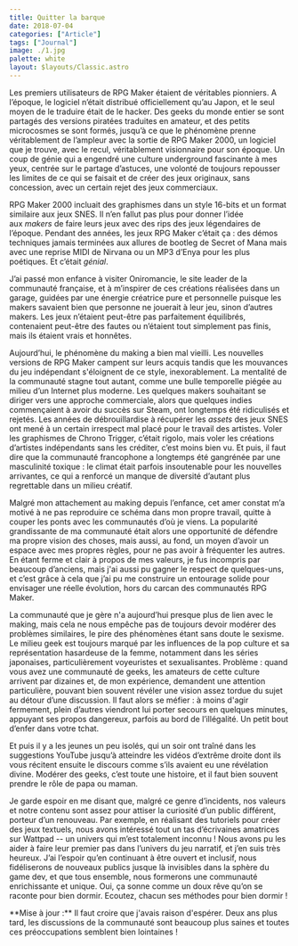 ```yaml
---
title: Quitter la barque
date: 2018-07-04
categories: ["Article"]
tags: ["Journal"]
image: ./1.jpg
palette: white
layout: $layouts/Classic.astro
---
```


Les premiers utilisateurs de RPG Maker étaient de véritables pionniers. A l’époque, le logiciel n’était distribué officiellement qu’au Japon, et le seul moyen de le traduire était de le hacker. Des geeks du monde entier se sont partagés des versions piratées traduites en amateur, et des petits microcosmes se sont formés, jusqu’à ce que le phénomène prenne véritablement de l’ampleur avec la sortie de RPG Maker 2000, un logiciel que je trouve, avec le recul, véritablement visionnaire pour son époque. Un coup de génie qui a engendré une culture underground fascinante à mes yeux, centrée sur le partage d’astuces, une volonté de toujours repousser les limites de ce qui se faisait et de créer des jeux originaux, sans concession, avec un certain rejet des jeux commerciaux.

RPG Maker 2000 incluait des graphismes dans un style 16-bits et un format similaire aux jeux SNES. Il n’en fallut pas plus pour donner l’idée aux *makers* de faire leurs jeux avec des rips des jeux légendaires de l’époque. Pendant des années, les jeux RPG Maker c’était ça : des démos techniques jamais terminées aux allures de bootleg de Secret of Mana mais avec une reprise MIDI de Nirvana ou un MP3 d’Enya pour les plus poétiques. Et c’était *génial*.

J’ai passé mon enfance à visiter Oniromancie, le site leader de la communauté française, et à m’inspirer de ces créations réalisées dans un garage, guidées par une énergie créatrice pure et personnelle puisque les makers savaient bien que personne ne jouerait à leur jeu, sinon d’autres makers. Les jeux n’étaient peut-être pas parfaitement équilibrés, contenaient peut-être des fautes ou n’étaient tout simplement pas finis, mais ils étaient vrais et honnêtes.

Aujourd’hui, le phénomène du making a bien mal vieilli. Les nouvelles versions de RPG Maker campent sur leurs acquis tandis que les mouvances du jeu indépendant s'éloignent de ce style, inexorablement. La mentalité de la communauté stagne tout autant, comme une bulle temporelle piégée au milieu d’un Internet plus moderne. Les quelques makers souhaitant se diriger vers une approche commerciale, alors que quelques indies commençaient à avoir du succès sur Steam, ont longtemps été ridiculisés et rejetés. Les années de débrouillardise à récupérer les *assets* des jeux SNES ont mené à un certain irrespect mal placé pour le travail des artistes. Voler les graphismes de Chrono Trigger, c’était rigolo, mais voler les créations d’artistes indépendants sans les créditer, c’est moins bien vu. Et puis, il faut dire que la communauté francophone a longtemps été gangrénée par une masculinité toxique : le climat était parfois insoutenable pour les nouvelles arrivantes, ce qui a renforcé un manque de diversité d’autant plus regrettable dans un milieu créatif.

Malgré mon attachement au making depuis l’enfance, cet amer constat m’a motivé à ne pas reproduire ce schéma dans mon propre travail, quitte à couper les ponts avec les communautés d’où je viens. La popularité grandissante de ma communauté était alors une opportunité de défendre ma propre vision des choses, mais aussi, au fond, un moyen d’avoir un espace avec mes propres règles, pour ne pas avoir à fréquenter les autres. En étant ferme et clair à propos de mes valeurs, je fus incompris par beaucoup d’anciens, mais j'ai aussi pu gagner le respect de quelques-uns, et c’est grâce à cela que j’ai pu me construire un entourage solide pour envisager une réelle évolution, hors du carcan des communautés RPG Maker.

La communauté que je gère n'a aujourd’hui presque plus de lien avec le making, mais cela ne nous empêche pas de toujours devoir modérer des problèmes similaires, le pire des phénomènes étant sans doute le sexisme. Le milieu geek est toujours marqué par les influences de la pop culture et sa représentation hasardeuse de la femme, notamment dans les séries japonaises, particulièrement voyeuristes et sexualisantes. Problème : quand vous avez une communauté de geeks, les amateurs de cette culture arrivent par dizaines et, de mon expérience, demandent une attention particulière, pouvant bien souvent révéler une vision assez tordue du sujet au détour d’une discussion. Il faut alors se méfier : à moins d'agir fermement, plein d’autres viendront lui porter secours en quelques minutes, appuyant ses propos dangereux, parfois au bord de l’illégalité. Un petit bout d’enfer dans votre tchat.

Et puis il y a les jeunes un peu isolés, qui un soir ont traîné dans les suggestions YouTube jusqu’à atteindre les vidéos d’extrême droite dont ils vous récitent ensuite le discours comme s’ils avaient eu une révélation divine. Modérer des geeks, c’est toute une histoire, et il faut bien souvent prendre le rôle de papa ou maman.

Je garde espoir en me disant que, malgré ce genre d’incidents, nos valeurs et notre contenu sont assez pour attiser la curiosité d’un public différent, porteur d’un renouveau. Par exemple, en réalisant des tutoriels pour créer des jeux textuels, nous avons intéressé tout un tas d’écrivaines amatrices sur Wattpad -- un univers qui m’est totalement inconnu ! Nous avons pu les aider à faire leur premier pas dans l’univers du jeu narratif, et j’en suis très heureux. J’ai l’espoir qu’en continuant à être ouvert et inclusif, nous fidéliserons de nouveaux publics jusque là invisibles dans la sphère du game dev, et que tous ensemble, nous formerons une communauté enrichissante et unique. Oui, ça sonne comme un doux rêve qu’on se raconte pour bien dormir. Ecoutez, chacun ses méthodes pour bien dormir !

<Note>
	**Mise à jour :** Il faut croire que j'avais raison d'espérer. Deux ans plus tard, les discussions
	de la communauté sont beaucoup plus saines et toutes ces préoccupations semblent bien lointaines !
</Note>

